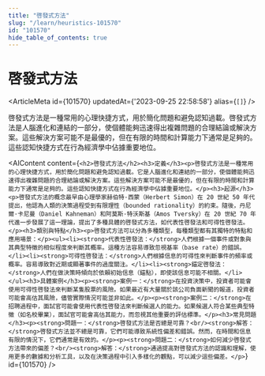 ```yaml
---
title: "啓發式方法"
slug: "/learn/heuristics-101570"
id: "101570"
hide_table_of_contents: true
---
```



# 啓發式方法

<ArticleMeta id={101570} updatedAt={'2023-09-25 22:58:58'} alias={`[]`} />
<div className='border-solid border-b border-t-0 my-4 border-[var(--ifm-color-gray-300)]' />

啓發式方法是一種常用的心理快捷方式，用於簡化問題和避免認知過載。啓發式方法是人腦進化和連結的一部分，使個體能夠迅速得出複雜問題的合理結論或解決方案。這些解決方案可能不是最優的，但在有限的時間和計算能力下通常是足夠的。這些認知快捷方式在行為經濟學中佔據重要地位。

<AIContent content={`<h2>啓發式方法</h2><h3>定義</h3><p>啓發式方法是一種常用的心理快捷方式，用於簡化問題和避免認知過載。它是人腦進化和連結的一部分，使個體能夠迅速得出複雜問題的合理結論或解決方案。這些解決方案可能不是最優的，但在有限的時間和計算能力下通常是足夠的。這些認知快捷方式在行為經濟學中佔據重要地位。</p><h3>起源</h3><p>啓發式方法的概念最早由心理學家赫伯特·西蒙（Herbert Simon）在 20 世紀 50 年代提出，他認為人類的決策過程受到有限理性（bounded rationality）的約束。隨後，丹尼爾·卡尼曼（Daniel Kahneman）和阿莫斯·特沃斯基（Amos Tversky）在 20 世紀 70 年代進一步發展了這一理論，提出了多種具體的啓發式方法，如代表性啓發法和可得性啓發法。</p><h3>類別與特點</h3><p>啓發式方法可以分為多種類型，每種類型都有其獨特的特點和應用場景：</p><ul><li><strong>代表性啓發法：</strong>人們根據一個事件或對象與其典型特徵的相似程度來判斷其概率。這種方法容易導致忽視基率（base rate）的錯誤。</li><li><strong>可得性啓發法：</strong>人們根據信息的可得性來判斷事件的頻率或概率。容易導致對近期或顯著事件的過度關注。</li><li><strong>錨定啓發法：</strong>人們在做決策時傾向於依賴初始信息（錨點），即使該信息可能不相關。</li></ul><h3>具體案例</h3><p><strong>案例一：</strong>在投資決策中，投資者可能會使用可得性啓發法來判斷某隻股票的風險。如果最近有大量關於該公司負面新聞的報道，投資者可能會高估其風險，儘管實際情況可能並非如此。</p><p><strong>案例二：</strong>在招聘過程中，面試官可能會使用代表性啓發法來判斷候選人的能力。如果候選人符合某些典型特徵（如名校畢業），面試官可能會高估其能力，而忽視其他重要的評估標準。</p><h3>常見問題</h3><p><strong>問題一：</strong>啓發式方法是否總是可靠？<br/><strong>解答：</strong>啓發式方法並不總是可靠，它們可能導致系統性偏差和錯誤。然而，在時間和信息有限的情況下，它們通常是有效的。</p><p><strong>問題二：</strong>如何減少啓發式方法帶來的偏差？<br/><strong>解答：</strong>通過提高對啓發式方法的認識和理解，使用更多的數據和分析工具，以及在決策過程中引入多樣化的觀點，可以減少這些偏差。</p>`} id={101570} />
